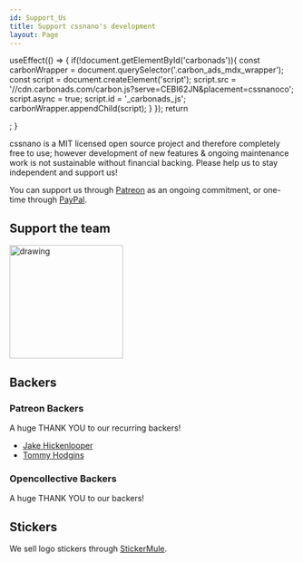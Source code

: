 ```yaml
---
id: Support_Us
title: Support cssnano's development
layout: Page
---
```



  useEffect(() => {
    if(!document.getElementById('carbonads')){
      const carbonWrapper = document.querySelector('.carbon_ads_mdx_wrapper');
      const script = document.createElement('script');
      script.src = '//cdn.carbonads.com/carbon.js?serve=CEBI62JN&placement=cssnanoco';
      script.async = true;
      script.id = '_carbonads_js';
      carbonWrapper.appendChild(script);
    }
  });
  return  <div className="carbon_ads_mdx_wrapper"></div>;
}

<CarbonAds/>

cssnano is a MIT licensed open source project and therefore completely free
to use; however development of new features & ongoing maintenance work is not
sustainable without financial backing. Please help us to stay independent and
support us!

You can support us through [Patreon](https://www.patreon.com/beneb) as an
ongoing commitment, or one-time through [PayPal](https://www.paypal.me/benebinfo).

## Support the team

<a href="https://opencollective.com/cssnano">
<img src="https://opencollective.com/cssnano/donate/button@2x.png?color=blue" alt="drawing" width="200"/>
</a>

## Backers

### Patreon Backers

A huge THANK YOU to our recurring backers!

- [Jake Hickenlooper](https://twitter.com/jkenlooper)
- [Tommy Hodgins](https://twitter.com/innovati)

### Opencollective Backers

A huge THANK YOU to our backers!

<object type="image/svg+xml" data="https://opencollective.com/cssnano/backers.svg?avatarHeight=36&width=600"></object>

## Stickers

We sell logo stickers through [StickerMule](https://www.stickermule.com/uk/marketplace/11086-cssnano).

